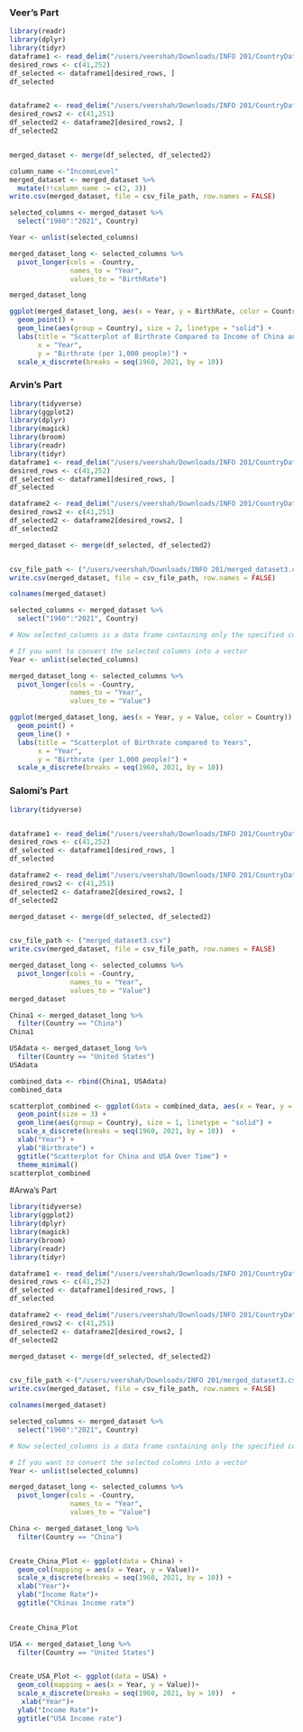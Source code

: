 ### Veer's Part
```r
library(readr)
library(dplyr)
library(tidyr)
dataframe1 <- read_delim("/users/veershah/Downloads/INFO 201/CountryData.csv")
desired_rows <- c(41,252)
df_selected <- dataframe1[desired_rows, ]
df_selected


dataframe2 <- read_delim("/users/veershah/Downloads/INFO 201/CountryData2.csv")
desired_rows2 <- c(41,251)
df_selected2 <- dataframe2[desired_rows2, ]
df_selected2


merged_dataset <- merge(df_selected, df_selected2)

column_name <-"IncomeLevel"
merged_dataset <- merged_dataset %>%
  mutate(!!column_name := c(2, 3))
write.csv(merged_dataset, file = csv_file_path, row.names = FALSE)

selected_columns <- merged_dataset %>%
  select("1960":"2021", Country)

Year <- unlist(selected_columns)

merged_dataset_long <- selected_columns %>%
  pivot_longer(cols = -Country,
               names_to = "Year",
               values_to = "BirthRate")

merged_dataset_long

ggplot(merged_dataset_long, aes(x = Year, y = BirthRate, color = Country)) +
  geom_point() +
  geom_line(aes(group = Country), size = 2, linetype = "solid") +
  labs(title = "Scatterplot of Birthrate Compared to Income of China and USA",
       x = "Year",
       y = "Birthrate (per 1,000 people)") +
  scale_x_discrete(breaks = seq(1960, 2021, by = 10))
```
### Arvin's Part
```r
library(tidyverse)
library(ggplot2)
library(dplyr)
library(magick)
library(broom)
library(readr)
library(tidyr)
dataframe1 <- read_delim("/users/veershah/Downloads/INFO 201/CountryData.csv")
desired_rows <- c(41,252)
df_selected <- dataframe1[desired_rows, ]
df_selected

dataframe2 <- read_delim("/users/veershah/Downloads/INFO 201/CountryData.csv")
desired_rows2 <- c(41,251)
df_selected2 <- dataframe2[desired_rows2, ]
df_selected2

merged_dataset <- merge(df_selected, df_selected2)


csv_file_path <- ("/users/veershah/Downloads/INFO 201/merged_dataset3.csv")
write.csv(merged_dataset, file = csv_file_path, row.names = FALSE)

colnames(merged_dataset)

selected_columns <- merged_dataset %>%
  select("1960":"2021", Country)

# Now selected_columns is a data frame containing only the specified columns

# If you want to convert the selected columns into a vector
Year <- unlist(selected_columns)

merged_dataset_long <- selected_columns %>%
  pivot_longer(cols = -Country, 
               names_to = "Year", 
               values_to = "Value")

ggplot(merged_dataset_long, aes(x = Year, y = Value, color = Country)) +
  geom_point() +
  geom_line() +
  labs(title = "Scatterplot of Birthrate compared to Years",
       x = "Year",
       y = "Birthrate (per 1,000 people)") +
  scale_x_discrete(breaks = seq(1960, 2021, by = 10))
```
### Salomi's Part
```r
library(tidyverse)


dataframe1 <- read_delim("/users/veershah/Downloads/INFO 201/CountryData.csv")
desired_rows <- c(41,252)
df_selected <- dataframe1[desired_rows, ]
df_selected

dataframe2 <- read_delim("/users/veershah/Downloads/INFO 201/CountryData.csv")
desired_rows2 <- c(41,251)
df_selected2 <- dataframe2[desired_rows2, ]
df_selected2

merged_dataset <- merge(df_selected, df_selected2)


csv_file_path <- ("merged_dataset3.csv")
write.csv(merged_dataset, file = csv_file_path, row.names = FALSE)

merged_dataset_long <- selected_columns %>%
  pivot_longer(cols = -Country,
               names_to = "Year",
               values_to = "Value")
merged_dataset

China1 <- merged_dataset_long %>%
  filter(Country == "China")
China1

USAdata <- merged_dataset_long %>%
  filter(Country == "United States")
USAdata

combined_data <- rbind(China1, USAdata)
combined_data

scatterplot_combined <- ggplot(data = combined_data, aes(x = Year, y = Value, color = Country)) +
  geom_point(size = 3) +
  geom_line(aes(group = Country), size = 1, linetype = "solid") +
  scale_x_discrete(breaks = seq(1960, 2021, by = 10))  +
  xlab("Year") +
  ylab("Birthrate") +
  ggtitle("Scatterplot for China and USA Over Time") +
  theme_minimal()
scatterplot_combined
```
#Arwa's Part
```r
library(tidyverse)
library(ggplot2)
library(dplyr)
library(magick)
library(broom)
library(readr)
library(tidyr)

dataframe1 <- read_delim("/users/veershah/Downloads/INFO 201/CountryData.csv")
desired_rows <- c(41,252)
df_selected <- dataframe1[desired_rows, ]
df_selected

dataframe2 <- read_delim("/users/veershah/Downloads/INFO 201/CountryData.csv")
desired_rows2 <- c(41,251)
df_selected2 <- dataframe2[desired_rows2, ]
df_selected2

merged_dataset <- merge(df_selected, df_selected2)


csv_file_path <-("/users/veershah/Downloads/INFO 201/merged_dataset3.csv")
write.csv(merged_dataset, file = csv_file_path, row.names = FALSE)

colnames(merged_dataset)

selected_columns <- merged_dataset %>%
  select("1960":"2021", Country)

# Now selected_columns is a data frame containing only the specified columns

# If you want to convert the selected columns into a vector
Year <- unlist(selected_columns)

merged_dataset_long <- selected_columns %>%
  pivot_longer(cols = -Country, 
               names_to = "Year", 
               values_to = "Value")

China <- merged_dataset_long %>% 
  filter(Country == "China")


Create_China_Plot <- ggplot(data = China) +
  geom_col(mapping = aes(x = Year, y = Value))+
  scale_x_discrete(breaks = seq(1960, 2021, by = 10)) +
  xlab("Year")+
  ylab("Income Rate")+
  ggtitle("Chinas Income rate")
  

Create_China_Plot

USA <- merged_dataset_long %>% 
  filter(Country == "United States")


Create_USA_Plot <- ggplot(data = USA) +
  geom_col(mapping = aes(x = Year, y = Value))+
  scale_x_discrete(breaks = seq(1960, 2021, by = 10))  +
   xlab("Year")+
  ylab("Income Rate")+
  ggtitle("USA Income rate")

```